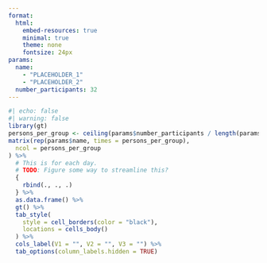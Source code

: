 ```yaml
---
format: 
  html:
    embed-resources: true
    minimal: true
    theme: none 
    fontsize: 24px
params:
  name: 
    - "PLACEHOLDER_1"
    - "PLACEHOLDER_2"
  number_participants: 32
---
```


```r
#| echo: false
#| warning: false
library(gt)
persons_per_group <- ceiling(params$number_participants / length(params$name))
matrix(rep(params$name, times = persons_per_group),
  ncol = persons_per_group
) %>%
  # This is for each day.
  # TODO: Figure some way to streamline this?
  {
    rbind(., ., .)
  } %>%
  as.data.frame() %>%
  gt() %>%
  tab_style(
    style = cell_borders(color = "black"),
    locations = cells_body()
  ) %>%
  cols_label(V1 = "", V2 = "", V3 = "") %>%
  tab_options(column_labels.hidden = TRUE)
```
